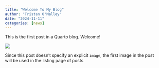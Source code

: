```yaml
---
title: "Welcome To My Blog"
author: "Tristan O'Malley"
date: "2024-11-11"
categories: [news]
---
```


This is the first post in a Quarto blog. Welcome!

![](thumbnail.jpg)

Since this post doesn't specify an explicit `image`, the first image in the post will be used in the listing page of posts.

